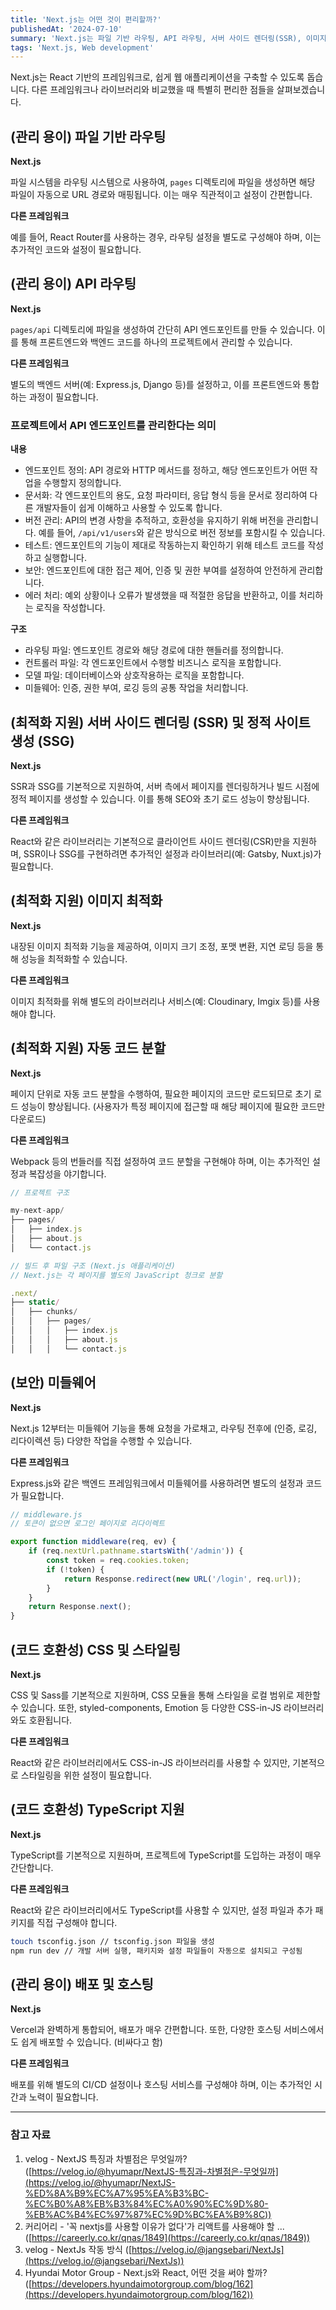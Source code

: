 ```yaml
---
title: 'Next.js는 어떤 것이 편리할까?'
publishedAt: '2024-07-10'
summary: 'Next.js는 파일 기반 라우팅, API 라우팅, 서버 사이드 렌더링(SSR), 이미지 최적화, 자동 코드 분할, 미들웨어 지원, CSS 및 TypeScript 호환성 등 다양한 편리한 기능을 제공하여 웹 애플리케이션 개발을 용이하게 합니다.'
tags: 'Next.js, Web development'
---
```


Next.js는 React 기반의 프레임워크로, 쉽게 웹 애플리케이션을 구축할 수 있도록 돕습니다. 다른 프레임워크나 라이브러리와 비교했을 때 특별히 편리한 점들을 살펴보겠습니다.

## (관리 용이) 파일 기반 라우팅

**Next.js**

파일 시스템을 라우팅 시스템으로 사용하여, `pages` 디렉토리에 파일을 생성하면 해당 파일이 자동으로 URL 경로와 매핑됩니다. 이는 매우 직관적이고 설정이 간편합니다.

**다른 프레임워크**

예를 들어, React Router를 사용하는 경우, 라우팅 설정을 별도로 구성해야 하며, 이는 추가적인 코드와 설정이 필요합니다.

## (관리 용이) API 라우팅

**Next.js**

`pages/api` 디렉토리에 파일을 생성하여 간단히 API 엔드포인트를 만들 수 있습니다. 이를 통해 프론트엔드와 백엔드 코드를 하나의 프로젝트에서 관리할 수 있습니다.

**다른 프레임워크**

별도의 백엔드 서버(예: Express.js, Django 등)를 설정하고, 이를 프론트엔드와 통합하는 과정이 필요합니다.

### 프로젝트에서 API 엔드포인트를 관리한다는 의미

**내용**
- 엔드포인트 정의: API 경로와 HTTP 메서드를 정하고, 해당 엔드포인트가 어떤 작업을 수행할지 정의합니다.
- 문서화: 각 엔드포인트의 용도, 요청 파라미터, 응답 형식 등을 문서로 정리하여 다른 개발자들이 쉽게 이해하고 사용할 수 있도록 합니다.
- 버전 관리: API의 변경 사항을 추적하고, 호환성을 유지하기 위해 버전을 관리합니다. 예를 들어, `/api/v1/users`와 같은 방식으로 버전 정보를 포함시킬 수 있습니다.
- 테스트: 엔드포인트의 기능이 제대로 작동하는지 확인하기 위해 테스트 코드를 작성하고 실행합니다.
- 보안: 엔드포인트에 대한 접근 제어, 인증 및 권한 부여를 설정하여 안전하게 관리합니다.
- 에러 처리: 예외 상황이나 오류가 발생했을 때 적절한 응답을 반환하고, 이를 처리하는 로직을 작성합니다.

**구조**
- 라우팅 파일: 엔드포인트 경로와 해당 경로에 대한 핸들러를 정의합니다.
- 컨트롤러 파일: 각 엔드포인트에서 수행할 비즈니스 로직을 포함합니다.
- 모델 파일: 데이터베이스와 상호작용하는 로직을 포함합니다.
- 미들웨어: 인증, 권한 부여, 로깅 등의 공통 작업을 처리합니다.

## (최적화 지원) 서버 사이드 렌더링 (SSR) 및 정적 사이트 생성 (SSG)

**Next.js**

SSR과 SSG를 기본적으로 지원하여, 서버 측에서 페이지를 렌더링하거나 빌드 시점에 정적 페이지를 생성할 수 있습니다. 이를 통해 SEO와 초기 로드 성능이 향상됩니다.

**다른 프레임워크**

React와 같은 라이브러리는 기본적으로 클라이언트 사이드 렌더링(CSR)만을 지원하며, SSR이나 SSG를 구현하려면 추가적인 설정과 라이브러리(예: Gatsby, Nuxt.js)가 필요합니다.

## (최적화 지원) 이미지 최적화

**Next.js**

내장된 이미지 최적화 기능을 제공하여, 이미지 크기 조정, 포맷 변환, 지연 로딩 등을 통해 성능을 최적화할 수 있습니다.

**다른 프레임워크**

이미지 최적화를 위해 별도의 라이브러리나 서비스(예: Cloudinary, Imgix 등)를 사용해야 합니다.

## (최적화 지원) 자동 코드 분할

**Next.js**

페이지 단위로 자동 코드 분할을 수행하여, 필요한 페이지의 코드만 로드되므로 초기 로드 성능이 향상됩니다. (사용자가 특정 페이지에 접근할 때 해당 페이지에 필요한 코드만 다운로드)

**다른 프레임워크**

Webpack 등의 번들러를 직접 설정하여 코드 분할을 구현해야 하며, 이는 추가적인 설정과 복잡성을 야기합니다.

```jsx
// 프로젝트 구조

my-next-app/
├── pages/
│   ├── index.js
│   ├── about.js
│   └── contact.js
```

```jsx
// 빌드 후 파일 구조 (Next.js 애플리케이션)
// Next.js는 각 페이지를 별도의 JavaScript 청크로 분할

.next/
├── static/
│   ├── chunks/
│   │   ├── pages/
│   │   │   ├── index.js
│   │   │   ├── about.js
│   │   │   └── contact.js
```

## (보안) 미들웨어

**Next.js**

Next.js 12부터는 미들웨어 기능을 통해 요청을 가로채고, 라우팅 전후에 (인증, 로깅, 리다이렉션 등) 다양한 작업을 수행할 수 있습니다. 

**다른 프레임워크**

Express.js와 같은 백엔드 프레임워크에서 미들웨어를 사용하려면 별도의 설정과 코드가 필요합니다.

```jsx
// middleware.js
// 토큰이 없으면 로그인 페이지로 리다이렉트

export function middleware(req, ev) {
    if (req.nextUrl.pathname.startsWith('/admin')) {
        const token = req.cookies.token;
        if (!token) {
            return Response.redirect(new URL('/login', req.url));
        }
    }
    return Response.next();
}
```

## (코드 호환성) CSS 및 스타일링

**Next.js**

CSS 및 Sass를 기본적으로 지원하며, CSS 모듈을 통해 스타일을 로컬 범위로 제한할 수 있습니다. 또한, styled-components, Emotion 등 다양한 CSS-in-JS 라이브러리와도 호환됩니다.

**다른 프레임워크**

React와 같은 라이브러리에서도 CSS-in-JS 라이브러리를 사용할 수 있지만, 기본적으로 스타일링을 위한 설정이 필요합니다.

## (코드 호환성) TypeScript 지원

**Next.js**

TypeScript를 기본적으로 지원하며, 프로젝트에 TypeScript를 도입하는 과정이 매우 간단합니다.

**다른 프레임워크**

React와 같은 라이브러리에서도 TypeScript를 사용할 수 있지만, 설정 파일과 추가 패키지를 직접 구성해야 합니다.

```bash
touch tsconfig.json // tsconfig.json 파일을 생성
npm run dev // 개발 서버 실행, 패키지와 설정 파일들이 자동으로 설치되고 구성됨
```

## (관리 용이) 배포 및 호스팅

**Next.js**

Vercel과 완벽하게 통합되어, 배포가 매우 간편합니다. 또한, 다양한 호스팅 서비스에서도 쉽게 배포할 수 있습니다. (비싸다고 함)

**다른 프레임워크**

배포를 위해 별도의 CI/CD 설정이나 호스팅 서비스를 구성해야 하며, 이는 추가적인 시간과 노력이 필요합니다.

---

### 참고 자료
1. velog - NextJS 특징과 차별점은 무엇일까? ([https://velog.io/@hyumapr/NextJS-특징과-차별점은-무엇일까](https://velog.io/@hyumapr/NextJS-%ED%8A%B9%EC%A7%95%EA%B3%BC-%EC%B0%A8%EB%B3%84%EC%A0%90%EC%9D%80-%EB%AC%B4%EC%97%87%EC%9D%BC%EA%B9%8C))
2. 커리어리 - '꼭 nextjs를 사용할 이유가 없다'가 리액트를 사용해야 할 ... ([https://careerly.co.kr/qnas/1849](https://careerly.co.kr/qnas/1849))
3. velog - NextJs 작동 방식 ([https://velog.io/@jangsebari/NextJs](https://velog.io/@jangsebari/NextJs))
4. Hyundai Motor Group - Next.js와 React, 어떤 것을 써야 할까? ([https://developers.hyundaimotorgroup.com/blog/162](https://developers.hyundaimotorgroup.com/blog/162))